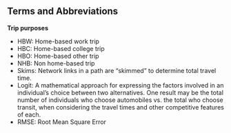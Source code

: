 ## Terms and Abbreviations
**Trip purposes**

 - HBW: Home-based work trip
 - HBC: Home-based college trip
 - HBO: Home-based other trip
 - NHB: Non home-based trip
 - Skims: Network links in a path are “skimmed” to determine total travel time.
 - Logit: A mathematical approach for expressing the factors involved in an individual’s choice between two alternatives.  One result may be the total number of individuals who choose automobiles vs. the total who choose transit, when considering the travel times and other competitive features of each.
 - RMSE: Root Mean Square Error

